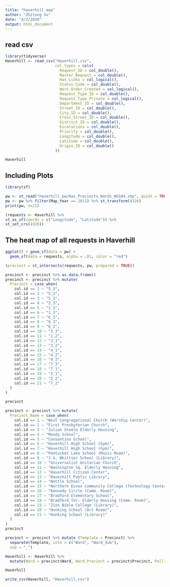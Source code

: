 ```yaml
---
title: "haverhill map"
author: "Zhitong Su"
date: "4/2/2020"
output: html_document
---
```


## read csv

```r
library(tidyverse)
Haverhill <- read_csv("Haverhill.csv",
                      col_types = cols(
                        Request_ID = col_double(),
                        Master_Request = col_double(),
                        Has_Links = col_logical(),
                        Status_Code = col_double(),
                        Work_Order_Created = col_logical(),
                        Request_Type_ID = col_double(),
                        Request_Type_Private = col_logical(),
                        Department_ID = col_double(),
                        Street_ID = col_double(),
                        City_ID = col_double(),
                        Cross_Street_ID = col_double(),
                        District_ID = col_double(),
                        Escalations = col_double(),
                        Priority = col_double(),
                        Longitude = col_double(),
                        Latitude = col_double(),
                        Origin_ID = col_double()
                      ))

Haverhill

```


## Including Plots

```r
library(sf)

pw <- st_read("haverhill_pw/Hav_Precincts_Wards_WGS84.shp", quiet = TRUE)
pw <- pw %>% filter(Map_Year == 2011) %>% st_transform(4326)
print(pw, n=21)


```

```r
(requests <- Haverhill %>%
st_as_sf(coords = c("Longitude", "Latitude")) %>%
st_set_crs(4326))
```

## The heat map of all requests in Haverhill
```r
ggplot() + geom_sf(data = pw) +
  geom_sf(data = requests, alpha = .01, color = "red")


```


```r
(precinct = st_intersects(requests, pw, prepared = TRUE))


```

```r
precinct <- precinct %>% as.data.frame()
precinct <- precinct %>% mutate(
  Precinct = case_when(
    col.id == 1 ~ "5_3",
    col.id == 2 ~ "5_2",
    col.id == 3 ~ "5_1",
    col.id == 4 ~ "2_3",
    col.id == 5 ~ "1_1",
    col.id == 6 ~ "1_3",
    col.id == 7 ~ "6_1",
    col.id == 8 ~ "6_3",
    col.id == 9 ~ "6_2",
    col.id == 10 ~ "3_3",
    col.id == 11 ~ "1_2",
    col.id == 12 ~ "3_1",
    col.id == 13 ~ "3_2",
    col.id == 14 ~ "4_1",
    col.id == 15 ~ "4_2",
    col.id == 16 ~ "4_3",
    col.id == 17 ~ "7_3",
    col.id == 18 ~ "7_1",
    col.id == 19 ~ "2_1",
    col.id == 20 ~ "2_2",
    col.id == 21 ~ "7_2"
  )
)

precinct
```

```r
precinct <- precinct %>% mutate(
  Precinct_Name = case_when(
    col.id == 1 ~ "West Congregational Church (Worship Center)",
    col.id == 2 ~ "First Presbyterian Church",
    col.id == 3 ~ "Julian Steele Elderly Housing",
    col.id == 4 ~ "Moody School",
    col.id == 5 ~ "Consentino School",
    col.id == 6 ~ "Haverhill High School (Gym)",
    col.id == 7 ~ "Haverhill High School (Gym)",
    col.id == 8 ~ "Pentucket Lake School (Music Room)",
    col.id == 9 ~ "J.G. Whittier School (Library)",
    col.id == 10 ~ "Universalist Unitarian Church",
    col.id == 11 ~ "Washington Sq. Elderly Housing",
    col.id == 12 ~ "Haverhill Citizen Center",
    col.id == 13 ~ "Haverhill Public Library",
    col.id == 14 ~ "Nettle School",
    col.id == 15 ~ "Northern Essex Community College (Technology Center)",
    col.id == 16 ~ "Kennedy Circle (Comm. Room)",
    col.id == 17 ~ "Bradford Elementary School",
    col.id == 18 ~ "Bradford Ter. Elderly Housing (Comm. Room)",
    col.id == 19 ~ "Zion Bible College (Library)",
    col.id == 20 ~ "Hunking School (Art Room)",
    col.id == 21 ~ "Hunking School (Library)"
  )
)
precinct

```

```r
precinct <- precinct %>% mutate (Template = Precinct) %>%
  separate(Template, into = c("Ward", "Ward_Sub"),
  sep = "_")

```

```r
Haverhill <- Haverhill %>%
  mutate(Ward = precinct$Ward, Ward_Precinct = precinct$Precinct, Polling_Station_Name = precinct$Precinct_Name)

Haverhill
```

```r
write_csv(Haverhill, "Haverhill.csv")
```
